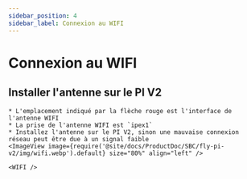```yaml
---
sidebar_position: 4
sidebar_label: Connexion au WIFI
---
```




# Connexion au WIFI


## Installer l'antenne sur le PI V2

    * L'emplacement indiqué par la flèche rouge est l'interface de l'antenne WIFI
    * La prise de l'antenne WIFI est `ipex1`
    * Installez l'antenne sur le PI V2, sinon une mauvaise connexion réseau peut être due à un signal faible
    <ImageView image={require('@site/docs/ProductDoc/SBC/fly-pi-v2/img/wifi.webp').default} size="80%" align="left" />  

    <WIFI />
